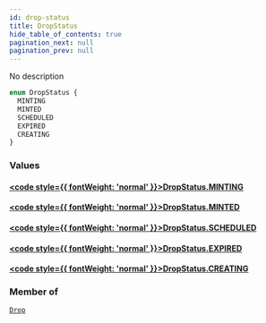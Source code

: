 ```yaml
---
id: drop-status
title: DropStatus
hide_table_of_contents: true
pagination_next: null
pagination_prev: null
---
```








No description

```graphql
enum DropStatus {
  MINTING
  MINTED
  SCHEDULED
  EXPIRED
  CREATING
}
```


### Values

#### [<code style={{ fontWeight: 'normal' }}>DropStatus.<b>MINTING</b></code>](#) 
> 
> 

#### [<code style={{ fontWeight: 'normal' }}>DropStatus.<b>MINTED</b></code>](#) 
> 
> 

#### [<code style={{ fontWeight: 'normal' }}>DropStatus.<b>SCHEDULED</b></code>](#) 
> 
> 

#### [<code style={{ fontWeight: 'normal' }}>DropStatus.<b>EXPIRED</b></code>](#) 
> 
> 

#### [<code style={{ fontWeight: 'normal' }}>DropStatus.<b>CREATING</b></code>](#) 
> 
> 



### Member of

[`Drop`](/objects/drop)  <Badge class="secondary" text="object"/>



